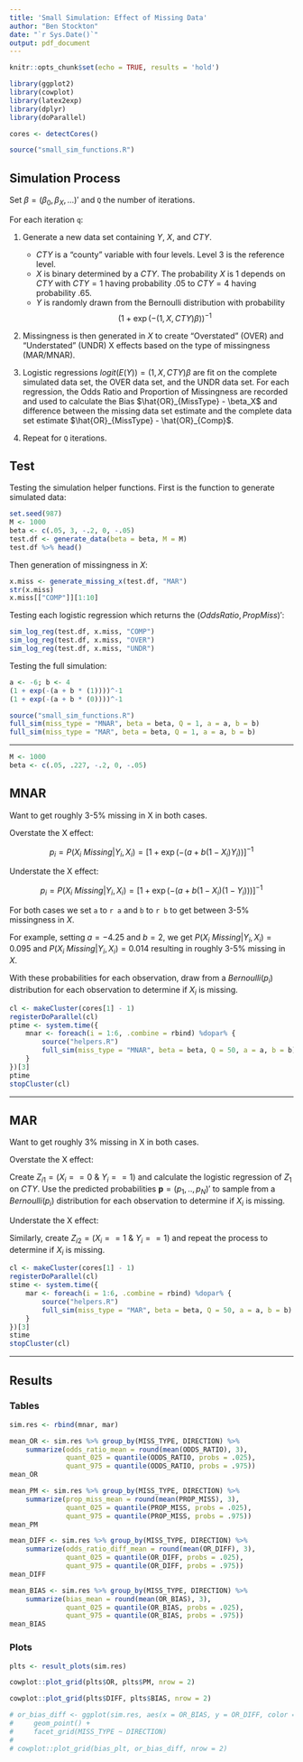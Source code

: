 ```yaml
---
title: 'Small Simulation: Effect of Missing Data'
author: "Ben Stockton"
date: "`r Sys.Date()`"
output: pdf_document
---
```


```r
knitr::opts_chunk$set(echo = TRUE, results = 'hold')

library(ggplot2)
library(cowplot)
library(latex2exp)
library(dplyr)
library(doParallel)

cores <- detectCores()

source("small_sim_functions.R")
```

## Simulation Process

Set $\beta = (\beta_0, \beta_X, ...)'$ and `Q` the number of iterations.

For each iteration `q`:

1. Generate a new data set containing $Y$, $X$, and $CTY$. 

    - $CTY$ is a "county" variable with four levels. Level 3 is the reference level.
    - $X$ is binary determined by a $CTY$. The probability $X$ is 1 depends on $CTY$ with $CTY = 1$ having probability .05 to $CTY = 4$ having probability .65.
    - $Y$ is randomly drawn from the Bernoulli distribution with probability $$(1 + \exp(-(1, X, CTY) \beta))^{-1}$$

2. Missingness is then generated in $X$ to create "Overstated" (OVER) and "Understated" (UNDR) X effects based on the type of missingness (MAR/MNAR).
3. Logistic regressions $logit(E(Y)) = (1, X, CTY)\beta$ are fit on the complete simulated data set, the OVER data set, and the UNDR data set. For each regression, the Odds Ratio and Proportion of Missingness are recorded and used to calculate the Bias $\hat{OR}_{MissType} - \beta_X$ and difference between the missing data set estimate and the complete data set estimate $\hat{OR}_{MissType} - \hat{OR}_{Comp}$.
4. Repeat for `Q` iterations.

## Test

Testing the simulation helper functions. First is the function to generate simulated data:
```r
set.seed(987)
M <- 1000
beta <- c(.05, 3, -.2, 0, -.05)
test.df <- generate_data(beta = beta, M = M)
test.df %>% head()
```

Then generation of missingness in $X$:

```r
x.miss <- generate_missing_x(test.df, "MAR")
str(x.miss)
x.miss[["COMP"]][1:10]
```

Testing each logistic regression which returns the $(OddsRatio, PropMiss)'$:
```r
sim_log_reg(test.df, x.miss, "COMP")
sim_log_reg(test.df, x.miss, "OVER")
sim_log_reg(test.df, x.miss, "UNDR")
```

Testing the full simulation:

```r
a <- -6; b <- 4
(1 + exp(-(a + b * (1))))^-1
(1 + exp(-(a + b * (0))))^-1
```

```r
source("small_sim_functions.R")
full_sim(miss_type = "MNAR", beta = beta, Q = 1, a = a, b = b)
full_sim(miss_type = "MAR", beta = beta, Q = 1, a = a, b = b)
```

---

```r
M <- 1000
beta <- c(.05, .227, -.2, 0, -.05)
```


## MNAR

Want to get roughly 3-5% missing in X in both cases.

Overstate the X effect:

$$p_i = P(X_i ~ Missing | Y_i, X_i) = [1 + \exp(-(a + b (1 - X_i) Y_i))]^{-1}$$

Understate the X effect:

$$p_i = P(X_i ~ Missing | Y_i, X_i) = [1 + \exp(-(a+b (1 - X_i) (1 - Y_i)))]^{-1}$$

For both cases we set `a` to `r a` and `b` to `r b` to get between 3-5% missingness in $X$. 

For example, setting $a = -4.25$ and $b = 2$, we get $P(X_i ~ Missing | Y_i, X_i) = 0.095$ and $P(X_i ~ Missing | Y_i, X_i) = 0.014$ resulting in roughly 3-5% missing in $X$.

With these probabilities for each observation, draw from a $Bernoulli(p_i)$ distribution for each observation to determine if $X_i$ is missing.

```r
cl <- makeCluster(cores[1] - 1)
registerDoParallel(cl)
ptime <- system.time({
    mnar <- foreach(i = 1:6, .combine = rbind) %dopar% {
        source("helpers.R")
        full_sim(miss_type = "MNAR", beta = beta, Q = 50, a = a, b = b)
    }
})[3]
ptime
stopCluster(cl)
```

---

## MAR

Want to get roughly 3% missing in X in both cases.

Overstate the X effect:

Create $Z_{i1} = (X_i == 0 ~\& ~Y_i == 1)$ and calculate the logistic regression of $Z_1$ on $CTY$. Use the predicted probabilities $\mathbf{p} = (p_1,..,p_N)'$ to sample from a $Bernoulli(p_i)$ distribution for each observation to determine if $X_i$ is missing.

Understate the X effect:

Similarly, create $Z_{i2} = (X_i == 1 ~\& ~Y_i == 1)$ and repeat the process to determine if $X_i$ is missing.

```r
cl <- makeCluster(cores[1] - 1)
registerDoParallel(cl)
stime <- system.time({
    mar <- foreach(i = 1:6, .combine = rbind) %dopar% {
        source("helpers.R")
        full_sim(miss_type = "MAR", beta = beta, Q = 50, a = a, b = b)
    }
})[3]
stime
stopCluster(cl)
```

---

## Results

### Tables

```r
sim.res <- rbind(mnar, mar)

mean_OR <- sim.res %>% group_by(MISS_TYPE, DIRECTION) %>%
    summarize(odds_ratio_mean = round(mean(ODDS_RATIO), 3),
              quant_025 = quantile(ODDS_RATIO, probs = .025),
              quant_975 = quantile(ODDS_RATIO, probs = .975))
mean_OR

mean_PM <- sim.res %>% group_by(MISS_TYPE, DIRECTION) %>%
    summarize(prop_miss_mean = round(mean(PROP_MISS), 3),
              quant_025 = quantile(PROP_MISS, probs = .025),
              quant_975 = quantile(PROP_MISS, probs = .975))
mean_PM

mean_DIFF <- sim.res %>% group_by(MISS_TYPE, DIRECTION) %>%
    summarize(odds_ratio_diff_mean = round(mean(OR_DIFF), 3),
              quant_025 = quantile(OR_DIFF, probs = .025),
              quant_975 = quantile(OR_DIFF, probs = .975))
mean_DIFF

mean_BIAS <- sim.res %>% group_by(MISS_TYPE, DIRECTION) %>%
    summarize(bias_mean = round(mean(OR_BIAS), 3),
              quant_025 = quantile(OR_BIAS, probs = .025),
              quant_975 = quantile(OR_BIAS, probs = .975))
mean_BIAS
```


### Plots

```r
plts <- result_plots(sim.res)

cowplot::plot_grid(plts$OR, plts$PM, nrow = 2)

cowplot::plot_grid(plts$DIFF, plts$BIAS, nrow = 2)
```



```r
# or_bias_diff <- ggplot(sim.res, aes(x = OR_BIAS, y = OR_DIFF, color = DIRECTION)) +
#     geom_point() +
#     facet_grid(MISS_TYPE ~ DIRECTION)
# 
# cowplot::plot_grid(bias_plt, or_bias_diff, nrow = 2)
```


